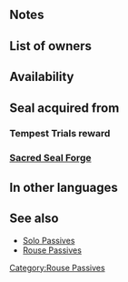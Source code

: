 {{Passive
|name=Rouse Spd/Def
|type=C
|exclusive=0
|1name=Rouse Spd/Def 1
|1tagid=SID_速さ守備の奮起1
|alt1name=Rouse Spd Def 1
|1effect=At start of turn, if unit is not adjacent to an ally, grants Spd/Def+2 to unit for 1 turn.
|1required=-
|1cost=60
|1promotionRarity=4
|1promotionTier=1
|2name=Rouse Spd/Def 2
|2tagid=SID_速さ守備の奮起2
|alt2name=Rouse Spd Def 2
|2effect=At start of turn, if unit is not adjacent to an ally, grants Spd/Def+4 to unit for 1 turn.
|2cost=120
|2promotionRarity=5
|2promotionTier=1
|3name=Rouse Spd/Def 3
|3tagid=SID_速さ守備の奮起3
|alt3name=Rouse Spd Def 3
|3effect=At start of turn, if unit is not adjacent to an ally, grants Spd/Def+6 to unit for 1 turn.
|3next=-
|3cost=240
|4name=Rouse Spd/Def 4
|alt4name=Rouse Spd Def 4
|4tagid=SID_速さ守備の奮起4
|4cost=300
|4effect=At start of turn, if unit is not adjacent to an ally, grants Spd/Def+6 and【Null Panic】to unit for 1 turn.<br><br>【Null Panic】<br>If unit is inflicted with Panic (bonuses converted into penalties), neutralizes the "converts bonuses on target into penalties" effect for 1 turn. (Even though the effect is neutralized, the Panic status remains, and is treated as a Penalty status.)
|canUseMove={{MoveList|Infantry,Cavalry}}
|canUseWeapon={{WeaponList|All}}
|properties=random_owner
}}
==Notes==
{{Bonuses}}
{{Null Panic|name=Rouse Spd/Def 4}}
==List of owners==
{{Skill Hero List}}
==Availability==
{{PassiveFocusList}}
{{PassiveDistributionList}}
{{PassiveCombatManualList}}
==Seal acquired from==
===Tempest Trials reward===
{{Tempest Trials seal reward}}
===[[Sacred Seal Forge]]===
{{SealCosts
|seals=Rouse Spd/Def 1;Rouse Spd/Def 2;Rouse Spd/Def 3
|badgeColor=Transparent
|costs1=20;100;40
|costs2=60;200;50
|costs3=400;1000;100
}}
==In other languages==
{{OtherLanguages
|english=Rouse Spd/Def
|japanese=速さ守備の奮起
|german=Ges./Ver.-Hoch
|spanishEU=Brío Vel/Def
|spanishLA=Brío Vel./Def.
|french=Réveil Vit/Déf
|italian=Sveglia Vel/Dif
|chineseTW=速度防守的奮起
|portuguese=Vel./Def. ânimo
}}
==See also==
{{See also skills|cond=Description LIKE '%【Null Panic】%' AND WikiName NOT LIKE '%rouse%'|columns=3}}
* [[Solo Passives]]
* [[Rouse Passives]]
{{Passives Navbox|C}}
[[Category:Rouse Passives]]
{{Seals Navbox}}